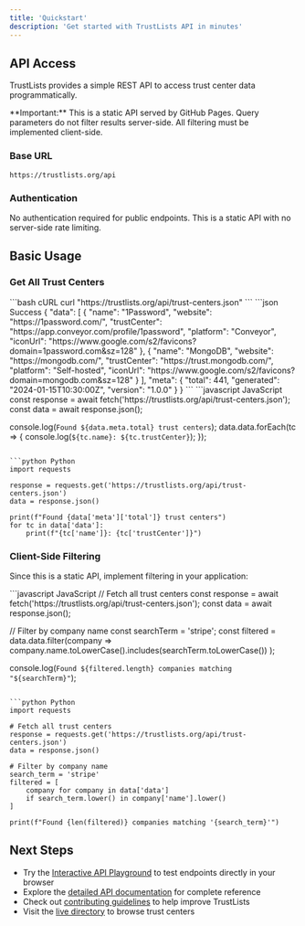 ```yaml
---
title: 'Quickstart'
description: 'Get started with TrustLists API in minutes'
---
```


## API Access

TrustLists provides a simple REST API to access trust center data programmatically.

<Warning>
**Important:** This is a static API served by GitHub Pages. Query parameters do not filter results server-side. All filtering must be implemented client-side.
</Warning>

### Base URL

```
https://trustlists.org/api
```

### Authentication

<Note>
No authentication required for public endpoints. This is a static API with no server-side rate limiting.
</Note>

## Basic Usage

### Get All Trust Centers

<RequestExample>
```bash cURL
curl "https://trustlists.org/api/trust-centers.json"
```
</RequestExample>

<ResponseExample>
```json Success
{
  "data": [
    {
      "name": "1Password",
      "website": "https://1password.com/",
      "trustCenter": "https://app.conveyor.com/profile/1password",
      "platform": "Conveyor",
      "iconUrl": "https://www.google.com/s2/favicons?domain=1password.com&sz=128"
    },
    {
      "name": "MongoDB",
      "website": "https://mongodb.com/",
      "trustCenter": "https://trust.mongodb.com/",
      "platform": "Self-hosted",
      "iconUrl": "https://www.google.com/s2/favicons?domain=mongodb.com&sz=128"
    }
  ],
  "meta": {
    "total": 441,
    "generated": "2024-01-15T10:30:00Z",
    "version": "1.0.0"
  }
}
```
</ResponseExample>

<CodeGroup>
```javascript JavaScript
const response = await fetch('https://trustlists.org/api/trust-centers.json');
const data = await response.json();

console.log(`Found ${data.meta.total} trust centers`);
data.data.forEach(tc => {
  console.log(`${tc.name}: ${tc.trustCenter}`);
});
```

```python Python
import requests

response = requests.get('https://trustlists.org/api/trust-centers.json')
data = response.json()

print(f"Found {data['meta']['total']} trust centers")
for tc in data['data']:
    print(f"{tc['name']}: {tc['trustCenter']}")
```
</CodeGroup>

### Client-Side Filtering

Since this is a static API, implement filtering in your application:

<CodeGroup>
```javascript JavaScript
// Fetch all trust centers
const response = await fetch('https://trustlists.org/api/trust-centers.json');
const data = await response.json();

// Filter by company name
const searchTerm = 'stripe';
const filtered = data.data.filter(company => 
  company.name.toLowerCase().includes(searchTerm.toLowerCase())
);

console.log(`Found ${filtered.length} companies matching "${searchTerm}"`);
```

```python Python
import requests

# Fetch all trust centers
response = requests.get('https://trustlists.org/api/trust-centers.json')
data = response.json()

# Filter by company name
search_term = 'stripe'
filtered = [
    company for company in data['data'] 
    if search_term.lower() in company['name'].lower()
]

print(f"Found {len(filtered)} companies matching '{search_term}'")
```
</CodeGroup>

## Next Steps

- Try the [Interactive API Playground](/get-trust-centers) to test endpoints directly in your browser
- Explore the [detailed API documentation](/api-reference/endpoints) for complete reference
- Check out [contributing guidelines](/contributing/guidelines) to help improve TrustLists
- Visit the [live directory](https://trustlists.org) to browse trust centers
